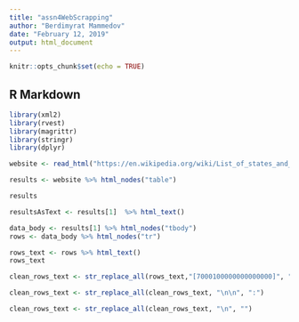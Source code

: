 ```yaml
---
title: "assn4WebScrapping"
author: "Berdimyrat Mammedov"
date: "February 12, 2019"
output: html_document
---
```


```r
knitr::opts_chunk$set(echo = TRUE)
```

## R Markdown
```r
library(xml2)
library(rvest)
library(magrittr)
library(stringr)
library(dplyr)

website <- read_html("https://en.wikipedia.org/wiki/List_of_states_and_territories_of_the_United_States_by_population")

results <- website %>% html_nodes("table")

results

resultsAsText <- results[1]  %>% html_text()

data_body <- results[1] %>% html_nodes("tbody")
rows <- data_body %>% html_nodes("tr")

rows_text <- rows %>% html_text()
rows_text

clean_rows_text <- str_replace_all(rows_text,"[7000100000000000000]", "")

clean_rows_text <- str_replace_all(clean_rows_text, "\n\n", ":")

clean_rows_text <- str_replace_all(clean_rows_text, "\n", "")


```

